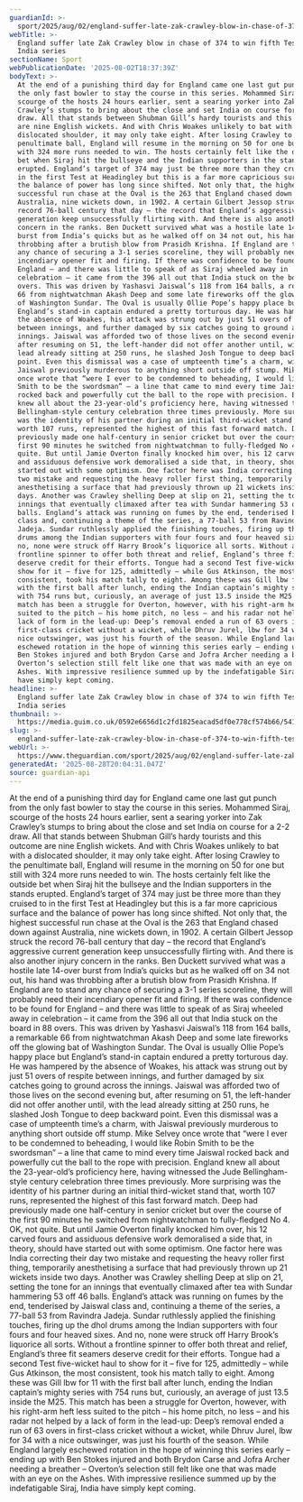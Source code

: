 ```yaml
---
guardianId: >-
  sport/2025/aug/02/england-suffer-late-zak-crawley-blow-in-chase-of-374-to-win-fifth-test-and-india-series
webTitle: >-
  England suffer late Zak Crawley blow in chase of 374 to win fifth Test and
  India series
sectionName: Sport
webPublicationDate: '2025-08-02T18:37:39Z'
bodyText: >-
  At the end of a punishing third day for England came one last gut punch from
  the only fast bowler to stay the course in this series. Mohammed Siraj,
  scourge of the hosts 24 hours earlier, sent a searing yorker into Zak
  Crawley’s stumps to bring about the close and set India on course for a 2-2
  draw. All that stands between Shubman Gill’s hardy tourists and this outcome
  are nine English wickets. And with Chris Woakes unlikely to bat with a
  dislocated shoulder, it may only take eight. After losing Crawley to the
  penultimate ball, England will resume in the morning on 50 for one but still
  with 324 more runs needed to win. The hosts certainly felt like the outside
  bet when Siraj hit the bullseye and the Indian supporters in the stands
  erupted. England’s target of 374 may just be three more than they cruised to
  in the first Test at Headingley but this is a far more capricious surface and
  the balance of power has long since shifted. Not only that, the highest
  successful run chase at the Oval is the 263 that England chased down against
  Australia, nine wickets down, in 1902. A certain Gilbert Jessop struck the
  record 76-ball century that day – the record that England’s aggressive current
  generation keep unsuccessfully flirting with. And there is also another injury
  concern in the ranks. Ben Duckett survived what was a hostile late 14-over
  burst from India’s quicks but as he walked off on 34 not out, his hand was
  throbbing after a brutish blow from Prasidh Krishna. If England are to stand
  any chance of securing a 3-1 series scoreline, they will probably need their
  incendiary opener fit and firing. If there was confidence to be found for
  England – and there was little to speak of as Siraj wheeled away in
  celebration – it came from the 396 all out that India stuck on the board in 88
  overs. This was driven by Yashasvi Jaiswal’s 118 from 164 balls, a remarkable
  66 from nightwatchman Akash Deep and some late fireworks off the glowing bat
  of Washington Sundar. The Oval is usually Ollie Pope’s happy place but
  England’s stand-in captain endured a pretty torturous day. He was hampered by
  the absence of Woakes, his attack was strung out by just 51 overs of respite
  between innings, and further damaged by six catches going to ground across the
  innings. Jaiswal was afforded two of those lives on the second evening but,
  after resuming on 51, the left-hander did not offer another until, with the
  lead already sitting at 250 runs, he slashed Josh Tongue to deep backward
  point. Even this dismissal was a case of umpteenth time’s a charm, with
  Jaiswal previously murderous to anything short outside off stump. Mike Selvey
  once wrote that “were I ever to be condemned to beheading, I would like Robin
  Smith to be the swordsman” – a line that came to mind every time Jaiswal
  rocked back and powerfully cut the ball to the rope with precision. England
  knew all about the 23-year-old’s proficiency here, having witnessed the Jude
  Bellingham-style century celebration three times previously. More surprising
  was the identity of his partner during an initial third-wicket stand that,
  worth 107 runs, represented the highest of this fast forward match. Deep had
  previously made one half-century in senior cricket but over the course of the
  first 90 minutes he switched from nightwatchman to fully-fledged No 4. OK, not
  quite. But until Jamie Overton finally knocked him over, his 12 carved fours
  and assiduous defensive work demoralised a side that, in theory, should have
  started out with some optimism. One factor here was India correcting their day
  two mistake and requesting the heavy roller first thing, temporarily
  anesthetising a surface that had previously thrown up 21 wickets inside two
  days. Another was Crawley shelling Deep at slip on 21, setting the tone for an
  innings that eventually climaxed after tea with Sundar hammering 53 off 46
  balls. England’s attack was running on fumes by the end, tenderised by Jaiswal
  class and, continuing a theme of the series, a 77-ball 53 from Ravindra
  Jadeja. Sundar ruthlessly applied the finishing touches, firing up the dhol
  drums among the Indian supporters with four fours and four heaved sixes. And
  no, none were struck off Harry Brook’s liquorice all sorts. Without a
  frontline spinner to offer both threat and relief, England’s three fit seamers
  deserve credit for their efforts. Tongue had a second Test five-wicket haul to
  show for it – five for 125, admittedly – while Gus Atkinson, the most
  consistent, took his match tally to eight. Among these was Gill lbw for 11
  with the first ball after lunch, ending the Indian captain’s mighty series
  with 754 runs but, curiously, an average of just 13.5 inside the M25. This
  match has been a struggle for Overton, however, with his right-arm heft less
  suited to the pitch – his home pitch, no less – and his radar not helped by a
  lack of form in the lead-up: Deep’s removal ended a run of 63 overs in
  first-class cricket without a wicket, while Dhruv Jurel, lbw for 34 with a
  nice outswinger, was just his fourth of the season. While England largely
  eschewed rotation in the hope of winning this series early – ending up with
  Ben Stokes injured and both Brydon Carse and Jofra Archer needing a breather –
  Overton’s selection still felt like one that was made with an eye on the
  Ashes. With impressive resilience summed up by the indefatigable Siraj, India
  have simply kept coming.
headline: >-
  England suffer late Zak Crawley blow in chase of 374 to win fifth Test and
  India series
thumbnail: >-
  https://media.guim.co.uk/0592e6656d1c2fd1825eacad5df0e778cf574b66/541_0_3898_3119/500.jpg
slug: >-
  england-suffer-late-zak-crawley-blow-in-chase-of-374-to-win-fifth-test-and-india-series
webUrl: >-
  https://www.theguardian.com/sport/2025/aug/02/england-suffer-late-zak-crawley-blow-in-chase-of-374-to-win-fifth-test-and-india-series
generatedAt: '2025-08-28T20:04:31.047Z'
source: guardian-api
---
```

At the end of a punishing third day for England came one last gut punch from the only fast bowler to stay the course in this series. Mohammed Siraj, scourge of the hosts 24 hours earlier, sent a searing yorker into Zak Crawley’s stumps to bring about the close and set India on course for a 2-2 draw. All that stands between Shubman Gill’s hardy tourists and this outcome are nine English wickets. And with Chris Woakes unlikely to bat with a dislocated shoulder, it may only take eight. After losing Crawley to the penultimate ball, England will resume in the morning on 50 for one but still with 324 more runs needed to win. The hosts certainly felt like the outside bet when Siraj hit the bullseye and the Indian supporters in the stands erupted. England’s target of 374 may just be three more than they cruised to in the first Test at Headingley but this is a far more capricious surface and the balance of power has long since shifted. Not only that, the highest successful run chase at the Oval is the 263 that England chased down against Australia, nine wickets down, in 1902. A certain Gilbert Jessop struck the record 76-ball century that day – the record that England’s aggressive current generation keep unsuccessfully flirting with. And there is also another injury concern in the ranks. Ben Duckett survived what was a hostile late 14-over burst from India’s quicks but as he walked off on 34 not out, his hand was throbbing after a brutish blow from Prasidh Krishna. If England are to stand any chance of securing a 3-1 series scoreline, they will probably need their incendiary opener fit and firing. If there was confidence to be found for England – and there was little to speak of as Siraj wheeled away in celebration – it came from the 396 all out that India stuck on the board in 88 overs. This was driven by Yashasvi Jaiswal’s 118 from 164 balls, a remarkable 66 from nightwatchman Akash Deep and some late fireworks off the glowing bat of Washington Sundar. The Oval is usually Ollie Pope’s happy place but England’s stand-in captain endured a pretty torturous day. He was hampered by the absence of Woakes, his attack was strung out by just 51 overs of respite between innings, and further damaged by six catches going to ground across the innings. Jaiswal was afforded two of those lives on the second evening but, after resuming on 51, the left-hander did not offer another until, with the lead already sitting at 250 runs, he slashed Josh Tongue to deep backward point. Even this dismissal was a case of umpteenth time’s a charm, with Jaiswal previously murderous to anything short outside off stump. Mike Selvey once wrote that “were I ever to be condemned to beheading, I would like Robin Smith to be the swordsman” – a line that came to mind every time Jaiswal rocked back and powerfully cut the ball to the rope with precision. England knew all about the 23-year-old’s proficiency here, having witnessed the Jude Bellingham-style century celebration three times previously. More surprising was the identity of his partner during an initial third-wicket stand that, worth 107 runs, represented the highest of this fast forward match. Deep had previously made one half-century in senior cricket but over the course of the first 90 minutes he switched from nightwatchman to fully-fledged No 4. OK, not quite. But until Jamie Overton finally knocked him over, his 12 carved fours and assiduous defensive work demoralised a side that, in theory, should have started out with some optimism. One factor here was India correcting their day two mistake and requesting the heavy roller first thing, temporarily anesthetising a surface that had previously thrown up 21 wickets inside two days. Another was Crawley shelling Deep at slip on 21, setting the tone for an innings that eventually climaxed after tea with Sundar hammering 53 off 46 balls. England’s attack was running on fumes by the end, tenderised by Jaiswal class and, continuing a theme of the series, a 77-ball 53 from Ravindra Jadeja. Sundar ruthlessly applied the finishing touches, firing up the dhol drums among the Indian supporters with four fours and four heaved sixes. And no, none were struck off Harry Brook’s liquorice all sorts. Without a frontline spinner to offer both threat and relief, England’s three fit seamers deserve credit for their efforts. Tongue had a second Test five-wicket haul to show for it – five for 125, admittedly – while Gus Atkinson, the most consistent, took his match tally to eight. Among these was Gill lbw for 11 with the first ball after lunch, ending the Indian captain’s mighty series with 754 runs but, curiously, an average of just 13.5 inside the M25. This match has been a struggle for Overton, however, with his right-arm heft less suited to the pitch – his home pitch, no less – and his radar not helped by a lack of form in the lead-up: Deep’s removal ended a run of 63 overs in first-class cricket without a wicket, while Dhruv Jurel, lbw for 34 with a nice outswinger, was just his fourth of the season. While England largely eschewed rotation in the hope of winning this series early – ending up with Ben Stokes injured and both Brydon Carse and Jofra Archer needing a breather – Overton’s selection still felt like one that was made with an eye on the Ashes. With impressive resilience summed up by the indefatigable Siraj, India have simply kept coming.
